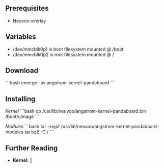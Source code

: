 == Prerequisites ==
* Neuvoo overlay

== Variables ==
* /dev/mmcblk0p1 is boot filesystem mounted @ /boot
* /dev/mmcblk0p2 is root filesystem mounted @ /

== Download ==
```bash
emerge -av angstrom-kernel-pandaboard
```

== Installing ==

''Kernel''
```bash
cp /usr/lib/neuvoo/angstrom-kernel-pandaboard.bin /boot/uImage
```

''Modules''
```bash
tar -xvjpf /usr/lib/neuvoo/angstrom-kernel-pandaboard-modules.tar.bz2 -C /
```

== Further Reading ==
* '''Kernel:''' [http://www.angstrom-distribution.org/demo/pandaboard/]
